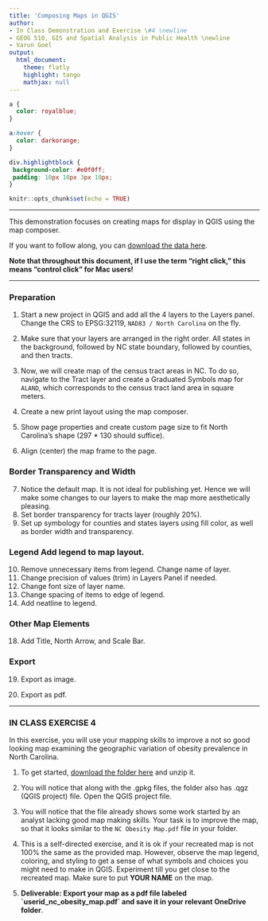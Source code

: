 ```yaml
---
title: 'Composing Maps in QGIS'
author:
- In Class Demonstration and Exercise \#4 \newline
- GEOG 510, GIS and Spatial Analysis in Public Health \newline
- Varun Goel
output:
  html_document:
    theme: flatly
    highlight: tango
    mathjax: null
---
```


```css
a {
  color: royalblue;
}

a:hover {
  color: darkorange;
}

div.highlightblock { 
 background-color: #e0f0ff; 
 padding: 10px 10px 3px 10px;
}
```

```r
knitr::opts_chunk$set(echo = TRUE)
```

------------------------------------------------------------------------

This demonstration focuses on creating maps for display in QGIS using the map composer.

If you want to follow along, you can [download the data here](https://drive.google.com/file/d/1IT8ZQChJP9GIjrtrNuVwT3wVzxfTGLz5/view?usp=sharing).

**Note that throughout this document, if I use the term "right click," this means "control click" for Mac users!**

------------------------------------------------------------------------

### Preparation

1.  Start a new project in QGIS and add all the 4 layers to the Layers panel. Change the CRS to EPSG:32119, `NAD83 / North Carolina` on the fly.

2.  Make sure that your layers are arranged in the right order. All states in the background, followed by NC state boundary, followed by counties, and then tracts.

3.  Now, we will create map of the census tract areas in NC. To do so, navigate to the Tract layer and create a Graduated Symbols map for `ALAND`, which corresponds to the census tract land area in square meters.

4.  Create a new print layout using the map composer.

5.  Show page properties and create custom page size to fit North Carolina's shape (297 \* 130 should suffice).

6.  Align (center) the map frame to the page.

### Border Transparency and Width

7.  Notice the default map. It is not ideal for publishing yet. Hence we will make some changes to our layers to make the map more aesthetically pleasing.
8.  Set border transparency for tracts layer (roughly 20%).
9.  Set up symbology for counties and states layers using fill color, as well as border width and transparency.

### Legend Add legend to map layout.

10. Remove unnecessary items from legend. Change name of layer.
11. Change precision of values (trim) in Layers Panel if needed.
12. Change font size of layer name.
13. Change spacing of items to edge of legend.
14. Add neatline to legend.

### Other Map Elements

18. Add Title, North Arrow, and Scale Bar.

### Export

19. Export as image.

20. Export as pdf.

------------------------------------------------------------------------

### IN CLASS EXERCISE 4

In this exercise, you will use your mapping skills to improve a not so good looking map examining the geographic variation of obesity prevalence in North Carolina.

1.  To get started, [download the folder here](https://drive.google.com/file/d/1oDqNz1pY0Vi0nyK99wgCfJ7sw3co0HYH/view?usp=sharing) and unzip it.

2.  You will notice that along with the .gpkg files, the folder also has .qgz (QGIS project) file. Open the QGIS project file.

3.  You will notice that the file already shows some work started by an analyst lacking good map making skills. Your task is to improve the map, so that it looks similar to the `NC Obesity Map.pdf` file in your folder.

4.  This is a self-directed exercise, and it is ok if your recreated map is not 100% the same as the provided map. However, observe the map legend, coloring, and styling to get a sense of what symbols and choices you might need to make in QGIS. Experiment till you get close to the recreated map. Make sure to put **YOUR NAME** on the map.

5.  **Deliverable: Export your map as a pdf file labeled \`userid_nc_obesity_map.pdf\` and save it in your relevant OneDrive folder**.
